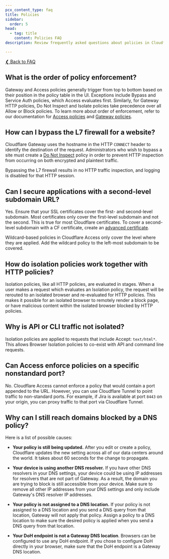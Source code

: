 ```yaml
---
pcx_content_type: faq
title: Policies
sidebar:
  order: 5
head:
  - tag: title
    content: Policies FAQ
description: Review frequently asked questions about policies in Cloudflare Zero Trust.

---
```


[❮ Back to FAQ](/cloudflare-one/faq/)

## What is the order of policy enforcement?

Gateway and Access policies generally trigger from top to bottom based on their position in the policy table in the UI. Exceptions include Bypass and Service Auth policies, which Access evaluates first. Similarly, for Gateway HTTP policies, Do Not Inspect and Isolate policies take precedence over all Allow or Block policies. To learn more about order of enforcement, refer to our documentation for [Access policies](/cloudflare-one/policies/access/#order-of-execution) and [Gateway policies](/cloudflare-one/policies/gateway/order-of-enforcement/).

## **How can I bypass the L7 firewall for a website?**

Cloudflare Gateway uses the hostname in the HTTP `CONNECT` header to identify the destination of the request. Administrators who wish to bypass a site must create a [Do Not Inspect](/cloudflare-one/policies/gateway/http-policies/#do-not-inspect) policy in order to prevent HTTP inspection from occurring on both encrypted and plaintext traffic.

Bypassing the L7 firewall results in no HTTP traffic inspection, and logging is disabled for that HTTP session.

## Can I secure applications with a second-level subdomain URL?

Yes. Ensure that your SSL certificates cover the first- and second-level subdomain. Most certificates only cover the first-level subdomain and not the second. This is true for most Cloudflare certificates. To cover a second-level subdomain with a CF certificate, create an [advanced certificate](/ssl/edge-certificates/advanced-certificate-manager/manage-certificates/).

Wildcard-based policies in Cloudflare Access only cover the level where they are applied. Add the wildcard policy to the left-most subdomain to be covered.

## How do isolation policies work together with HTTP policies?

Isolation policies, like all HTTP policies, are evaluated in stages. When a user makes a request which evaluates an Isolation policy, the request will be rerouted to an isolated browser and re-evaluated for HTTP policies. This makes it possible for an isolated browser to remotely render a block page, or have malicious content within the isolated browser blocked by HTTP policies.

## Why is API or CLI traffic not isolated?

Isolation policies are applied to requests that include Accept: `text/html*`. This allows Browser Isolation policies to co-exist with API and command line requests.

## Can Access enforce policies on a specific nonstandard port?

No. Cloudflare Access cannot enforce a policy that would contain a port appended to the URL. However, you can use Cloudflare Tunnel to point traffic to non-standard ports. For example, if Jira is available at port `8443` on your origin, you can proxy traffic to that port via Cloudflare Tunnel.

## Why can I still reach domains blocked by a DNS policy?

Here is a list of possible causes:

* **Your policy is still being updated.** After you edit or create a policy, Cloudflare updates the new setting across all of our data centers around the world. It takes about 60 seconds for the change to propagate.

* **Your device is using another DNS resolver.** If you have other DNS resolvers in your DNS settings, your device could be using IP addresses for resolvers that are not part of Gateway. As a result, the domain you are trying to block is still accessible from your device. Make sure to remove all other IP addresses from your DNS settings and only include Gateway's DNS resolver IP addresses.

* **Your policy is not assigned to a DNS location.** If your policy is not assigned to a DNS location and you send a DNS query from that location, Gateway will not apply that policy. Assign a policy to a DNS location to make sure the desired policy is applied when you send a DNS query from that location.

* **Your DoH endpoint is not a Gateway DNS location**. Browsers can be configured to use any DoH endpoint. If you chose to configure DoH directly in your browser, make sure that the DoH endpoint is a Gateway DNS location.
